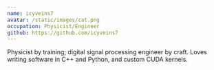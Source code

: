 ```yaml
---
name: icyveins7
avatar: /static/images/cat.png
occupation: Physicist/Engineer
github: https://github.com/icyveins7
---
```


Physicist by training; digital signal processing engineer by craft. Loves writing software in C++ and Python, and custom CUDA kernels.

